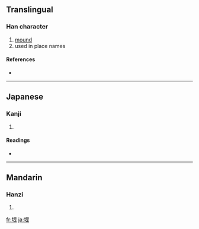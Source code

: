 ==Translingual==

===Han character===
{{Han char|rn=32|rad=土|as=10|sn=13|four=4611<sub>1</sub>|canj=土田中一 (GWLM)}}

# [[mound]]
# used in place names

====References====
* {{Han ref|kx=0234.270|dkj=05298|dj=0472.160|hdz=10472.070|uh=583D|ud=22589|bh=DCEF|bd=56559}}

----

==Japanese==

===Kanji===
{{ja-kanji|grade=|rs=土10}}

# {{defn|Japanese}}

====Readings====
* {{ja-readings|on=[[こう]] (kō)|kun=}}

----

==Mandarin==

===Hanzi===
{{cmn-hanzi|pin=[[gāng]] ([[gang1]])|wg=kang<sup>1</sup>}}

# {{defn|Mandarin}}

[[fr:堽]]
[[ja:堽]]